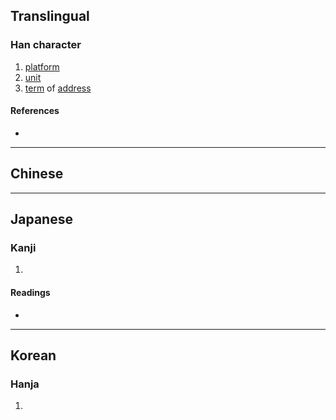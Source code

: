 {{character info/new}}
==Translingual==

===Han character===
{{Han char|rn=32|rad=土|as=05|sn=8|four=|canj=GIR|ids=⿰土台}}

# [[platform]]
# [[unit]]
# [[term]] of [[address]]

====References====
* {{Han ref|kx=0226.270|dkj=04983|dj=0462.050|hdz=10436.060|uh=576E|ud=22382}}

----

==Chinese==
{{zh-see|臺|a}}

----

==Japanese==

===Kanji===
{{ja-kanji|grade=|rs=土05}}

# {{defn|lang=ja|sort=土05}}

====Readings====
* {{ja-readings|on=[[だい]] (dai), [[たい]] (tai)|kun=[[うてな]] (utena), [[われ]] (ware)}}

----

==Korean==

===Hanja===
{{ko-hanja|hangeul=대|rv=dae|mr=tae}}

# {{defn|lang=ko|sort=土05}}